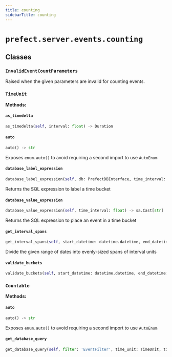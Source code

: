 ```yaml
---
title: counting
sidebarTitle: counting
---
```


# `prefect.server.events.counting`

## Classes

### `InvalidEventCountParameters` <sup><a href="https://github.com/prefecthq/prefect/blob/main/src/prefect/server/events/counting.py#L26" target="_blank"><Icon icon="github" style="width: 14px; height: 14px;" /></a></sup>


Raised when the given parameters are invalid for counting events.


### `TimeUnit` <sup><a href="https://github.com/prefecthq/prefect/blob/main/src/prefect/server/events/counting.py#L34" target="_blank"><Icon icon="github" style="width: 14px; height: 14px;" /></a></sup>

**Methods:**

#### `as_timedelta` <sup><a href="https://github.com/prefecthq/prefect/blob/main/src/prefect/server/events/counting.py#L41" target="_blank"><Icon icon="github" style="width: 14px; height: 14px;" /></a></sup>

```python
as_timedelta(self, interval: float) -> Duration
```

#### `auto` <sup><a href="https://github.com/prefecthq/prefect/blob/main/src/prefect/utilities/collections.py#L69" target="_blank"><Icon icon="github" style="width: 14px; height: 14px;" /></a></sup>

```python
auto() -> str
```

Exposes `enum.auto()` to avoid requiring a second import to use `AutoEnum`


#### `database_label_expression` <sup><a href="https://github.com/prefecthq/prefect/blob/main/src/prefect/server/events/counting.py#L145" target="_blank"><Icon icon="github" style="width: 14px; height: 14px;" /></a></sup>

```python
database_label_expression(self, db: PrefectDBInterface, time_interval: float) -> sa.Function[str]
```

Returns the SQL expression to label a time bucket


#### `database_value_expression` <sup><a href="https://github.com/prefecthq/prefect/blob/main/src/prefect/server/events/counting.py#L110" target="_blank"><Icon icon="github" style="width: 14px; height: 14px;" /></a></sup>

```python
database_value_expression(self, time_interval: float) -> sa.Cast[str]
```

Returns the SQL expression to place an event in a time bucket


#### `get_interval_spans` <sup><a href="https://github.com/prefecthq/prefect/blob/main/src/prefect/server/events/counting.py#L78" target="_blank"><Icon icon="github" style="width: 14px; height: 14px;" /></a></sup>

```python
get_interval_spans(self, start_datetime: datetime.datetime, end_datetime: datetime.datetime, interval: float) -> Generator[int | tuple[datetime.datetime, datetime.datetime], None, None]
```

Divide the given range of dates into evenly-sized spans of interval units


#### `validate_buckets` <sup><a href="https://github.com/prefecthq/prefect/blob/main/src/prefect/server/events/counting.py#L55" target="_blank"><Icon icon="github" style="width: 14px; height: 14px;" /></a></sup>

```python
validate_buckets(self, start_datetime: datetime.datetime, end_datetime: datetime.datetime, interval: float) -> None
```

### `Countable` <sup><a href="https://github.com/prefecthq/prefect/blob/main/src/prefect/server/events/counting.py#L175" target="_blank"><Icon icon="github" style="width: 14px; height: 14px;" /></a></sup>

**Methods:**

#### `auto` <sup><a href="https://github.com/prefecthq/prefect/blob/main/src/prefect/utilities/collections.py#L69" target="_blank"><Icon icon="github" style="width: 14px; height: 14px;" /></a></sup>

```python
auto() -> str
```

Exposes `enum.auto()` to avoid requiring a second import to use `AutoEnum`


#### `get_database_query` <sup><a href="https://github.com/prefecthq/prefect/blob/main/src/prefect/server/events/counting.py#L183" target="_blank"><Icon icon="github" style="width: 14px; height: 14px;" /></a></sup>

```python
get_database_query(self, filter: 'EventFilter', time_unit: TimeUnit, time_interval: float) -> Select[tuple[str, str, DateTime, DateTime, int]]
```
